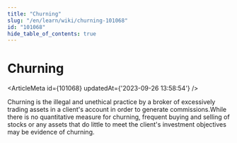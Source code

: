 ```yaml
---
title: "Churning"
slug: "/en/learn/wiki/churning-101068"
id: "101068"
hide_table_of_contents: true
---
```



# Churning

<ArticleMeta id={101068} updatedAt={'2023-09-26 13:58:54'} />
<div className='border-solid border-b border-t-0 my-4 border-[var(--ifm-color-gray-300)]' />

Churning is the illegal and unethical practice by a broker of excessively trading assets in a client's account in order to generate commissions.While there is no quantitative measure for churning, frequent buying and selling of stocks or any assets that do little to meet the client's investment objectives may be evidence of churning.
